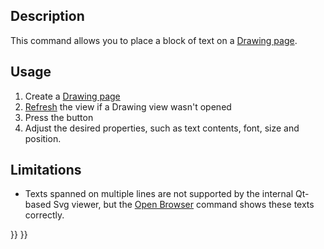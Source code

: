 <languages/>
<translate>
<!--T:9-->
{{Docnav
|[[Drawing_View|Insert a view]]
|[[Drawing_Clip|Clip]]
|[[Drawing_Workbench|Drawing]]
|IconL=Drawing_View.png
|IconC=Workbench_Drawing.svg
|IconR=Drawing_Clip.png
}}

<!--T:1-->
{{GuiCommand
|Name=Drawing Annotation
|MenuLocation=Drawing → Annotation
|Workbenches=[[Drawing Workbench|Drawing]]
}}

== Description == <!--T:2-->

<!--T:5-->
This command allows you to place a block of text on a [[Drawing Landscape A3|Drawing page]].

==Usage== <!--T:3-->

<!--T:6-->
# Create a [[Drawing Landscape A3|Drawing page]]
# [[Std_Refresh|Refresh]] the view if a Drawing view wasn't opened
# Press the {{KEY|[[Image:Drawing Annotation.png|16px]] [[Drawing Annotation|Drawing Annotation]]}} button
# Adjust the desired properties, such as text contents, font, size and position.

== Limitations == <!--T:7-->

<!--T:8-->
* Texts spanned on multiple lines are not supported by the internal Qt-based Svg viewer, but the [[Drawing Openbrowser|Open Browser]] command shows these texts correctly.
{{clear}}

<!--T:10-->
{{Docnav
|[[Drawing_View|Insert a view]]
|[[Drawing_Clip|Clip]]
|[[Drawing_Workbench|Drawing]]
|IconL=Drawing_View.png
|IconC=Workbench_Drawing.svg
|IconR=Drawing_Clip.png
}}

</translate>
{{Drawing Tools navi{{#translation:}}}}
{{Userdocnavi{{#translation:}}}}